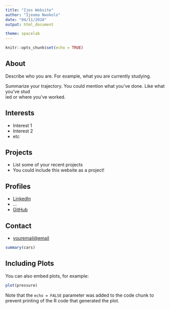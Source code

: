 ```yaml
---
title: "Ijes Website"
author: "Ijeoma Nwokolo"
date: "04/11/2018"
output: html_document

theme: spacelab
---
```


```r
knitr::opts_chunk$set(echo = TRUE)
```

## About

Describe who you are. For example, what you are currently studying.

Summarize your trajectory. You could mention what you've done. Like what you've stud\
ied or where you've worked.

## Interests

* Interest 1
* Interest 2
* etc

## Projects

* List some of your recent projects
* You could include this website as a project!

## Profiles 

* [LinkedIn](https://www.linkedin.com/in/yourprofile/)
* ...
* [GitHub](http://github.com/username)

## Contact

* [youremail@email](mailto:youremail@email)

```r
summary(cars)
```

## Including Plots

You can also embed plots, for example:

```r
plot(pressure)
```

Note that the `echo = FALSE` parameter was added to the code chunk to prevent printing of the R code that generated the plot.
